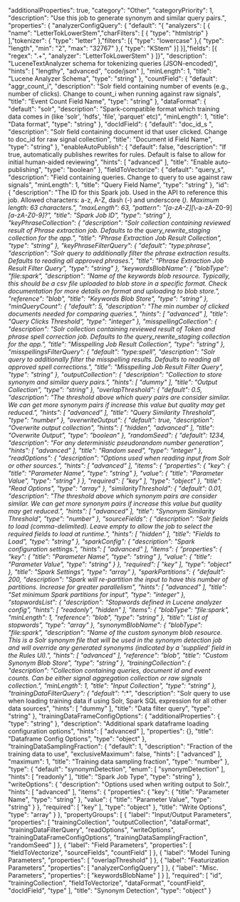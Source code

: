   "additionalProperties": true,
  "category": "Other",
  "categoryPriority": 1,
  "description": "Use this job to generate synonym and similar query pairs.",
  "properties": {
    "analyzerConfigQuery": {
      "default": "{ \"analyzers\": [ { \"name\": \"LetterTokLowerStem\",\"charFilters\": [ { \"type\": \"htmlstrip\" } ],\"tokenizer\": { \"type\": \"letter\" },\"filters\": [{ \"type\": \"lowercase\" },{ \"type\": \"length\", \"min\": \"2\", \"max\": \"32767\" },{ \"type\": \"KStem\" }] }],\"fields\": [{ \"regex\": \".+\", \"analyzer\": \"LetterTokLowerStem\" } ]}",
      "description": "LuceneTextAnalyzer schema for tokenizing queries (JSON-encoded)",
      "hints": [
        "lengthy",
        "advanced",
        "code/json"
      ],
      "minLength": 1,
      "title": "Lucene Analyzer Schema",
      "type": "string"
    },
    "countField": {
      "default": "aggr_count_i",
      "description": "Solr field containing number of events (e.g., number of clicks). Change to count_i when running against raw signals",
      "title": "Event Count Field Name",
      "type": "string"
    },
    "dataFormat": {
      "default": "solr",
      "description": "Spark-compatible format which training data comes in (like 'solr', 'hdfs', 'file', 'parquet' etc)",
      "minLength": 1,
      "title": "Data format",
      "type": "string"
    },
    "docIdField": {
      "default": "doc_id_s ",
      "description": "Solr field containing document id that user clicked. Change to doc_id for raw signal collection",
      "title": "Document id Field Name",
      "type": "string"
    },
    "enableAutoPublish": {
      "default": false,
      "description": "If true, automatically publishes rewrites for rules. Default is false to allow for initial human-aided reviewing",
      "hints": [
        "advanced"
      ],
      "title": "Enable auto-publishing",
      "type": "boolean"
    },
    "fieldToVectorize": {
      "default": "query_s",
      "description": "Field containing queries. Change to query to use against raw signals",
      "minLength": 1,
      "title": "Query Field Name",
      "type": "string"
    },
    "id": {
      "description": "The ID for this Spark job. Used in the API to reference this job. Allowed characters: a-z, A-Z, dash (-) and underscore (_). Maximum length: 63 characters.",
      "maxLength": 63,
      "pattern": "[a-zA-Z][_\\-a-zA-Z0-9]*[a-zA-Z0-9]?",
      "title": "Spark Job ID",
      "type": "string"
    },
    "keyPhraseCollection": {
      "description": "Solr collection containing reviewed result of Phrase extraction job. Defaults to the query_rewrite_staging collection for the app.",
      "title": "Phrase Extraction Job Result Collection",
      "type": "string"
    },
    "keyPhraseFilterQuery": {
      "default": "type:phrase",
      "description": "Solr query to additionally filter the phrase extraction results. Defaults to reading all approved phrases.",
      "title": "Phrase Extraction Job Result Filter Query",
      "type": "string"
    },
    "keywordsBlobName": {
      "blobType": "file:spark",
      "description": "Name of the keywords blob resource. Typically, this should be a csv file uploaded to blob store in a specific format. Check documentation for more details on format and uploading to blob store.",
      "reference": "blob",
      "title": "Keywords Blob Store",
      "type": "string"
    },
    "minQueryCount": {
      "default": 5,
      "description": "The min number of clicked documents needed for comparing queries.",
      "hints": [
        "advanced"
      ],
      "title": "Query Clicks Threshold",
      "type": "integer"
    },
    "misspellingCollection": {
      "description": "Solr collection containing reviewed result of Token and phrase spell correction job. Defaults to the query_rewrite_staging collection for the app.",
      "title": "Misspelling Job Result Collection",
      "type": "string"
    },
    "misspellingsFilterQuery": {
      "default": "type:spell",
      "description": "Solr query to additionally filter the misspelling results. Defaults to reading all approved spell corrections.",
      "title": "Misspelling Job Result Filter Query",
      "type": "string"
    },
    "outputCollection": {
      "description": "Collection to store synonym and similar query pairs.",
      "hints": [
        "dummy"
      ],
      "title": "Output Collection",
      "type": "string"
    },
    "overlapThreshold": {
      "default": 0.5,
      "description": "The threshold above which query pairs are consider similar. We can get more synonym pairs if increase this value but quality may get reduced.",
      "hints": [
        "advanced"
      ],
      "title": "Query Similarity Threshold",
      "type": "number"
    },
    "overwriteOutput": {
      "default": true,
      "description": "Overwrite output collection",
      "hints": [
        "hidden",
        "advanced"
      ],
      "title": "Overwrite Output",
      "type": "boolean"
    },
    "randomSeed": {
      "default": 1234,
      "description": "For any deterministic pseudorandom number generation",
      "hints": [
        "advanced"
      ],
      "title": "Random seed",
      "type": "integer"
    },
    "readOptions": {
      "description": "Options used when reading input from Solr or other sources.",
      "hints": [
        "advanced"
      ],
      "items": {
        "properties": {
          "key": {
            "title": "Parameter Name",
            "type": "string"
          },
          "value": {
            "title": "Parameter Value",
            "type": "string"
          }
        },
        "required": [
          "key"
        ],
        "type": "object"
      },
      "title": "Read Options",
      "type": "array"
    },
    "similarityThreshold": {
      "default": 0.01,
      "description": "The threshold above which synonym pairs are consider similar. We can get more synonym pairs if increase this value but quality may get reduced.",
      "hints": [
        "advanced"
      ],
      "title": "Synonym Similarity Threshold",
      "type": "number"
    },
    "sourceFields": {
      "description": "Solr fields to load (comma-delimited). Leave empty to allow the job to select the required fields to load at runtime.",
      "hints": [
        "hidden"
      ],
      "title": "Fields to Load",
      "type": "string"
    },
    "sparkConfig": {
      "description": "Spark configuration settings.",
      "hints": [
        "advanced"
      ],
      "items": {
        "properties": {
          "key": {
            "title": "Parameter Name",
            "type": "string"
          },
          "value": {
            "title": "Parameter Value",
            "type": "string"
          }
        },
        "required": [
          "key"
        ],
        "type": "object"
      },
      "title": "Spark Settings",
      "type": "array"
    },
    "sparkPartitions": {
      "default": 200,
      "description": "Spark will re-partition the input to have this number of partitions. Increase for greater parallelism",
      "hints": [
        "advanced"
      ],
      "title": "Set minimum Spark partitions for input",
      "type": "integer"
    },
    "stopwordsList": {
      "description": "Stopwords defined in Lucene analyzer config",
      "hints": [
        "readonly",
        "hidden"
      ],
      "items": {
        "blobType": "file:spark",
        "minLength": 1,
        "reference": "blob",
        "type": "string"
      },
      "title": "List of stopwords",
      "type": "array"
    },
    "synonymBlobName": {
      "blobType": "file:spark",
      "description": "Name of the custom synonym blob resource. This is a Solr synonym file that will be used in the synonym detection job and will override any generated synonyms (indicated by a 'supplied' field in the Rules UI).",
      "hints": [
        "advanced"
      ],
      "reference": "blob",
      "title": "Custom Synonym Blob Store",
      "type": "string"
    },
    "trainingCollection": {
      "description": "Collection containing queries, document id and event counts. Can be either signal aggregation collection or raw signals collection.",
      "minLength": 1,
      "title": "Input Collection",
      "type": "string"
    },
    "trainingDataFilterQuery": {
      "default": "*:*",
      "description": "Solr query to use when loading training data if using Solr, Spark SQL expression for all other data sources",
      "hints": [
        "dummy"
      ],
      "title": "Data filter query",
      "type": "string"
    },
    "trainingDataFrameConfigOptions": {
      "additionalProperties": {
        "type": "string"
      },
      "description": "Additional spark dataframe loading configuration options",
      "hints": [
        "advanced"
      ],
      "properties": {},
      "title": "Dataframe Config Options",
      "type": "object"
    },
    "trainingDataSamplingFraction": {
      "default": 1,
      "description": "Fraction of the training data to use",
      "exclusiveMaximum": false,
      "hints": [
        "advanced"
      ],
      "maximum": 1,
      "title": "Training data sampling fraction",
      "type": "number"
    },
    "type": {
      "default": "synonymDetection",
      "enum": [
        "synonymDetection"
      ],
      "hints": [
        "readonly"
      ],
      "title": "Spark Job Type",
      "type": "string"
    },
    "writeOptions": {
      "description": "Options used when writing output to Solr.",
      "hints": [
        "advanced"
      ],
      "items": {
        "properties": {
          "key": {
            "title": "Parameter Name",
            "type": "string"
          },
          "value": {
            "title": "Parameter Value",
            "type": "string"
          }
        },
        "required": [
          "key"
        ],
        "type": "object"
      },
      "title": "Write Options",
      "type": "array"
    }
  },
  "propertyGroups": [
    {
      "label": "Input/Output Parameters",
      "properties": [
        "trainingCollection",
        "outputCollection",
        "dataFormat",
        "trainingDataFilterQuery",
        "readOptions",
        "writeOptions",
        "trainingDataFrameConfigOptions",
        "trainingDataSamplingFraction",
        "randomSeed"
      ]
    },
    {
      "label": "Field Parameters",
      "properties": [
        "fieldToVectorize",
        "sourceFields",
        "countField"
      ]
    },
    {
      "label": "Model Tuning Parameters",
      "properties": [
        "overlapThreshold"
      ]
    },
    {
      "label": "Featurization Parameters",
      "properties": [
        "analyzerConfigQuery"
      ]
    },
    {
      "label": "Misc. Parameters",
      "properties": [
        "keywordsBlobName"
      ]
    }
  ],
  "required": [
    "id",
    "trainingCollection",
    "fieldToVectorize",
    "dataFormat",
    "countField",
    "docIdField",
    "type"
  ],
  "title": "Synonym Detection",
  "type": "object"
}
